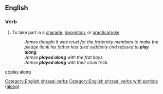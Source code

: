 ==English==

===Verb===
{{infl|en|verb|to [[play]] [[along]]}}

# {{idiomatic}} To take part in a [[charade]], [[deception]], or [[practical joke]]
#:''James thought it was cruel for the fraternity members to make the pledge think his father had died suddenly and refused to '''play along'''.''
#:''James '''played along''' with the frat boys.''
#:''James '''played along''' with their cruel trick.''

[[Category:English phrasal verbs]]
[[Category:English phrasal verbs with particle (along)]]

[[et:play along]]